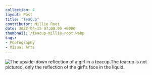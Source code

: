 ```yaml
---
collection: 4
layout: Post
title: "TeaCup"
contributor: Millie Root
date: 2022-04-15 07:00:00 +0000
thumbnail: /teacup-millie-root.webp
tags: 
- Photography
- Visual Arts
---
```

<img src="{{ site.baseurl }}/uploads/4/teacup-millie-root.jpg" 
    alt="The upside-down reflection of a girl in a teacup.The teacup is not pictured, only the reflection of the girl's face in the liquid." />